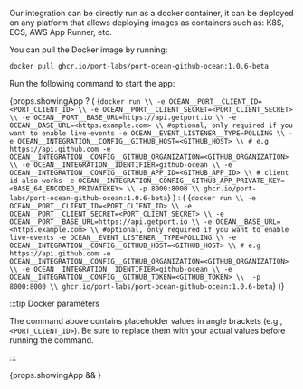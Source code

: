 
Our integration can be directly run as a docker container, it can be deployed on any platform that allows deploying images as containers such as: K8S, ECS, AWS App Runner, etc.

You can pull the Docker image by running:

```bash showLineNumbers
docker pull ghcr.io/port-labs/port-ocean-github-ocean:1.0.6-beta
```

Run the following command to start the app:

{props.showingApp ? (
<CodeBlock language="bash" showLineNumbers>
{`docker run \\
  -e OCEAN__PORT__CLIENT_ID=<PORT_CLIENT_ID> \\
  -e OCEAN__PORT__CLIENT_SECRET=<PORT_CLIENT_SECRET> \\
  -e OCEAN__PORT__BASE_URL=https://api.getport.io \\
  -e OCEAN__BASE_URL=<https.example.com> \\ #optional, only required if you want to enable live-events
  -e OCEAN__EVENT_LISTENER__TYPE=POLLING \\
  -e OCEAN__INTEGRATION__CONFIG__GITHUB_HOST=<GITHUB_HOST> \\ # e.g https://api.github.com
  -e OCEAN__INTEGRATION__CONFIG__GITHUB_ORGANIZATION=<GITHUB_ORGANIZATION> \\
  -e OCEAN__INTEGRATION__IDENTIFIER=github-ocean \\
  -e OCEAN__INTEGRATION__CONFIG__GITHUB_APP_ID=<GITHUB_APP_ID> \\ # client id also works
  -e OCEAN__INTEGRATION__CONFIG__GITHUB_APP_PRIVATE_KEY=<BASE_64_ENCODED_PRIVATEKEY> \\
  -p 8000:8000 \\
  ghcr.io/port-labs/port-ocean-github-ocean:1.0.6-beta`}
</CodeBlock>
) : (
<CodeBlock language="bash" showLineNumbers>
{`docker run \\
  -e OCEAN__PORT__CLIENT_ID=<PORT_CLIENT_ID> \\
  -e OCEAN__PORT__CLIENT_SECRET=<PORT_CLIENT_SECRET> \\
  -e OCEAN__PORT__BASE_URL=https://api.getport.io \\
  -e OCEAN__BASE_URL=<https.example.com> \\ #optional, only required if you want to enable live-events
  -e OCEAN__EVENT_LISTENER__TYPE=POLLING \\
  -e OCEAN__INTEGRATION__CONFIG__GITHUB_HOST=<GITHUB_HOST> \\ # e.g https://api.github.com
  -e OCEAN__INTEGRATION__CONFIG__GITHUB_ORGANIZATION=<GITHUB_ORGANIZATION> \\
  -e OCEAN__INTEGRATION__IDENTIFIER=github-ocean \\
  -e OCEAN__INTEGRATION__CONFIG__GITHUB_TOKEN=<GITHUB_TOKEN> \\ 
  -p 8000:8000 \\
  ghcr.io/port-labs/port-ocean-github-ocean:1.0.6-beta`}
</CodeBlock>
)}


:::tip Docker parameters

The command above contains placeholder values in angle brackets (e.g., `<PORT_CLIENT_ID>`). Be sure to replace them with your actual values before running the command.

:::

{props.showingApp && <Base64Tip />}


<DockerParametersTable showingApp={props.showingApp}/>

<PortApiRegionTip/>
